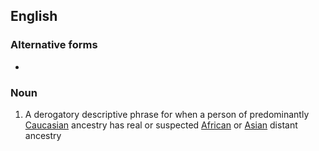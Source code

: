 ==English==

===Alternative forms===
* {{l|en|touch of the tar-brush}}

===Noun===
{{en-noun|?|head=[[touch]] of the [[tarbrush]]}}

# {{label|en|derogatory}} A derogatory descriptive phrase for when a person of predominantly [[Caucasian]] ancestry has real or suspected [[African]] or [[Asian]] distant ancestry